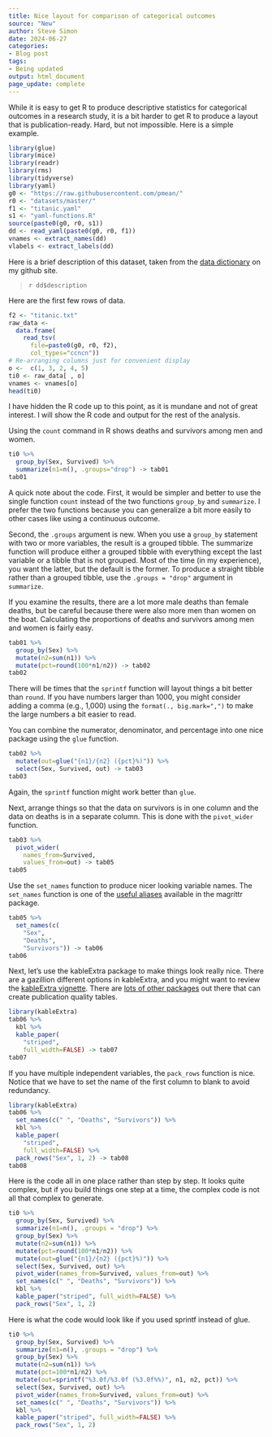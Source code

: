 ```yaml
---
title: Nice layout for comparison of categorical outcomes
source: "New"
author: Steve Simon
date: 2024-06-27
categories:
- Blog post
tags:
- Being updated
output: html_document
page_update: complete
---
```


While it is easy to get R to produce descriptive statistics for categorical outcomes in a research study, it is a bit harder to get R to produce a layout that is publication-ready. Hard, but not impossible. Here is a simple example.

<!---more--->

```r
library(glue)
library(mice)
library(readr)
library(rms)
library(tidyverse)
library(yaml)
g0 <- "https://raw.githubusercontent.com/pmean/"
r0 <- "datasets/master/"
f1 <- "titanic.yaml"
s1 <- "yaml-functions.R"
source(paste0(g0, r0, s1))
dd <- read_yaml(paste0(g0, r0, f1))
vnames <- extract_names(dd)
vlabels <- extract_labels(dd)
```

Here is a brief description of this dataset, taken from the [data dictionary][sim3] on my github site.

> `r dd$description`

[sim3]: https://raw.githubusercontent.com/pmean/datasets/master/titanic-data-dictionary.yaml

Here are the first few rows of data.

```r
f2 <- "titanic.txt"
raw_data <- 
  data.frame(
    read_tsv(
      file=paste0(g0, r0, f2),
      col_types="ccncn"))
# Re-arranging columns just for convenient display
o <-  c(1, 3, 2, 4, 5)
ti0 <- raw_data[ , o]
vnames <- vnames[o]
head(ti0)
```

I have hidden the R code up to this point, as it is mundane and not of great interest. I will show the R code and output for the rest of the analysis.

Using the `count` command in R shows deaths and survivors among men and women.

```r
ti0 %>%
  group_by(Sex, Survived) %>%
  summarize(n1=n(), .groups="drop") -> tab01
tab01
```

A quick note about the code. First, it would be simpler and better to use the single function `count` instead of the two functions `group_by` and `summarize`. I prefer the two functions because you can generalize a bit more easily to other cases like using a continuous outcome.

Second, the `.groups` argument is new. When you use a `group_by` statement with two or more variables, the result is a grouped tibble. The summarize function will produce either a grouped tibble with everything except the last variable or a tibble that is not grouped. Most of the time (in my experience), you want the latter, but the default is the former. To produce a straight tibble rather than a grouped tibble, use the `.groups = "drop"` argument in `summarize`. 

If you examine the results, there are a lot more male deaths than female deaths, but be careful because there were also more men than women on the boat. Calculating the proportions of deaths and survivors among men and women is fairly easy.

```r
tab01 %>%
  group_by(Sex) %>%
  mutate(n2=sum(n1)) %>%
  mutate(pct=round(100*n1/n2)) -> tab02
tab02
```

There will be times that the `sprintf` function will layout things a bit better than `round`. If you have numbers larger than 1000, you might consider adding a comma (e.g., 1,000) using the `format(., big.mark=",")` to make the large numbers a bit easier to read.

You can combine the numerator, denominator, and percentage into one nice package using the `glue` function.

```r
tab02 %>%
  mutate(out=glue("{n1}/{n2} ({pct}%)")) %>%
  select(Sex, Survived, out) -> tab03
tab03
```

Again, the `sprintf` function might work better than `glue`. 

Next, arrange things so that the data on survivors is in one column and the data on deaths is in a separate column. This is done with the `pivot_wider` function.

```r
tab03 %>%
  pivot_wider(
    names_from=Survived, 
    values_from=out) -> tab05
tab05
```

Use the `set_names` function to produce nicer looking variable names. The `set_names` function is one of the [useful aliases][mag1] available in the magrittr package.

[mag1]: https://magrittr.tidyverse.org/reference/aliases.html

```r
tab05 %>%
  set_names(c(
    "Sex", 
    "Deaths", 
    "Survivors")) -> tab06
tab06
```


Next, let's use the kableExtra package to make things look really nice. There are a gazillion different options in kableExtra, and you might want to review the [kableExtra vignette][kab1]. There are [lots of other packages][mad1] out there that can create publication quality tables.

[kab1]: https://cran.r-project.org/web/packages/kableExtra/vignettes/awesome_table_in_html.html
[mad1]: https://towardsdatascience.com/top-7-packages-for-making-beautiful-tables-in-r-7683d054e541

```r
library(kableExtra)
tab06 %>%
  kbl %>%
  kable_paper(
    "striped", 
    full_width=FALSE) -> tab07
tab07
```

If you have multiple independent variables, the `pack_rows` function is nice. Notice that we have to set the name of the first column to blank to avoid redundancy.

```r
library(kableExtra)
tab06 %>%
  set_names(c(" ", "Deaths", "Survivors")) %>%
  kbl %>%
  kable_paper(
    "striped", 
    full_width=FALSE) %>%
  pack_rows("Sex", 1, 2) -> tab08
tab08
```

Here is the code all in one place rather than step by step. It looks quite complex, but if you build things one step at a time, the complex code is not all that complex to generate.

```r
ti0 %>%
  group_by(Sex, Survived) %>%
  summarize(n1=n(), .groups = "drop") %>%
  group_by(Sex) %>%
  mutate(n2=sum(n1)) %>%
  mutate(pct=round(100*n1/n2)) %>%
  mutate(out=glue("{n1}/{n2} ({pct}%)")) %>%
  select(Sex, Survived, out) %>%
  pivot_wider(names_from=Survived, values_from=out) %>%
  set_names(c(" ", "Deaths", "Survivors")) %>%
  kbl %>%
  kable_paper("striped", full_width=FALSE) %>%
  pack_rows("Sex", 1, 2)
```

Here is what the code would look like if you used sprintf instead of glue.

```r
ti0 %>%
  group_by(Sex, Survived) %>%
  summarize(n1=n(), .groups = "drop") %>%
  group_by(Sex) %>%
  mutate(n2=sum(n1)) %>%
  mutate(pct=100*n1/n2) %>%
  mutate(out=sprintf("%3.0f/%3.0f (%3.0f%%)", n1, n2, pct)) %>%
  select(Sex, Survived, out) %>%
  pivot_wider(names_from=Survived, values_from=out) %>%
  set_names(c(" ", "Deaths", "Survivors")) %>%
  kbl %>%
  kable_paper("striped", full_width=FALSE) %>%
  pack_rows("Sex", 1, 2)
```

